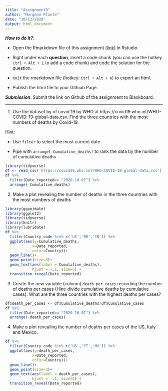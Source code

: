```yaml
---
title: "Assignment9"
author: "Morgann Plante"
date: "10/12/2020"
output: html_document
---
```


***How to do it?***: 

- Open the Rmarkdown file of this assignment ([link](fa2020_assignment9.Rmd)) in Rstudio. 

- Right under each **question**, insert  a code chunk (you can use the hotkey `Ctrl + Alt + I` to add a code chunk) and code the solution for the question. 

- `Knit` the rmarkdown file (hotkey: `Ctrl + Alt + K`) to export an html.  

-  Publish the html file to your Githiub Page. 

***Submission***: Submit the link on Github of the assignment to Blackboard.

-------

1. Use the dataset by of covid 19 by WHO at https://covid19.who.int/WHO-COVID-19-global-data.csv. Find the three countries with the most numbers of deaths by Covid-19. 

Hint:

-  Use `filter` to select the most current date 

-  Pipe with `arrange(-Cumulative_deaths)` to rank the data by the number of cumulative deaths
```r
library(tidyverse)
df <- read_csv('https://covid19.who.int/WHO-COVID-19-global-data.csv')
df %>% 
  filter(Date_reported== "2020-10-07") %>% 
  arrange(-Cumulative_deaths)
```


2. Make a plot revealing the number of deaths in the three countries with the most numbers of deaths
```r
library(gganimate)
library(ggplot2)
library(tidyverse)
library(knitr)
library(lubridate)
df %>% 
  filter(Country_code %in% c('US','BR','IN')) %>% 
  ggplot(aes(y=Cumulative_deaths,
            x=Date_reported,
            color=Country))+ 
  geom_line()+
  geom_point(size=3)+
  geom_text(aes(label = Cumulative_deaths), 
            hjust = -.1, size=5) +
  transition_reveal(Date_reported)
```

3. Create the new variable (column) `death_per_cases` recording the number of deaths per cases (Hint: divide cumulative deaths by cumulative cases).  What are the three countries with the highest deaths per cases? 
```r
df$death_per_cases <- df$Cumulative_deaths/df$Cumulative_cases
df %>% 
  filter(Date_reported== "2020-10-07") %>% 
  arrange(-death_per_cases)
```

4. Make a plot revealing the number of deaths per cases of the US, Italy and Mexico. 
```r
df %>% 
  filter(Country_code %in% c('US','IT','MX')) %>% 
  ggplot(aes(y=death_per_cases,
            x=Date_reported,
            color=Country))+ 
  geom_line()+
  geom_point(size=3)+
  geom_text(aes(label = death_per_cases), 
            hjust = -.1, size=5) +
  transition_reveal(Date_reported)
```
